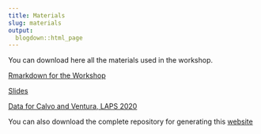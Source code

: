```yaml
---
title: Materials
slug: materials
output:
  blogdown::html_page
---
```


You can download here all the materials used in the workshop. 

[Rmarkdown for the Workshop](/code/datavix_workshop.rmd)

[Slides]()

[Data for Calvo and Ventura, LAPS 2020](/data/CV_data.Rdata)


You can also download the complete repository for generating this [website](https://github.com/TiagoVentura/data_viz_umd_workshop) 

